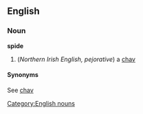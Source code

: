 == English ==
=== Noun ===
[[Category:English nouns]]
'''spide'''
#(''Northern Irish English, pejorative'') a [[chav]]
==== Synonyms ====
See [[chav]]